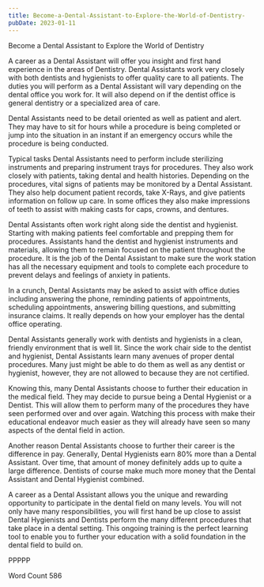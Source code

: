 ```yaml
---
title: Become-a-Dental-Assistant-to-Explore-the-World-of-Dentistry-
pubDate: 2023-01-11
---
```


Become a Dental Assistant to Explore the World of Dentistry

A career as a Dental Assistant will offer you insight and first hand experience in the areas of Dentistry. Dental Assistants work very closely with both dentists and hygienists to offer quality care to all patients. The duties you will perform as a Dental Assistant will vary depending on the dental office you work for. It will also depend on if the dentist office is general dentistry or a specialized area of care.

Dental Assistants need to be detail oriented as well as patient and alert. They may have to sit for hours while a procedure is being completed or jump into the situation in an instant if an emergency occurs while the procedure is being conducted. 

Typical tasks Dental Assistants need to perform include sterilizing instruments and preparing instrument trays for procedures. They also work closely with patients, taking dental and health histories. Depending on the procedures, vital signs of patients may be monitored by a Dental Assistant. They also help document patient records, take X-Rays, and give patients information on follow up care. In some offices they also make impressions of teeth to assist with making casts for caps, crowns, and dentures. 

Dental Assistants often work right along side the dentist and hygienist. Starting with making patients feel comfortable and prepping them for procedures. Assistants hand the dentist and hygienist instruments and materials, allowing them to remain focused on the patient throughout the procedure. It is the job of the Dental Assistant to make sure the work station has all the necessary equipment and tools to complete each procedure to prevent delays and feelings of anxiety in patients. 

In a crunch, Dental Assistants may be asked to assist with office duties including answering the phone, reminding patients of appointments, scheduling appointments, answering billing questions, and submitting insurance claims. It really depends on how your employer has the dental office operating. 

Dental Assistants generally work with dentists and hygienists in a clean, friendly environment that is well lit. Since the work chair side to the dentist and hygienist, Dental Assistants learn many avenues of proper dental procedures. Many just might be able to do them as well as any dentist or hygienist, however, they are not allowed to because they are not certified. 

Knowing this, many Dental Assistants choose to further their education in the medical field. They may decide to pursue being a Dental Hygienist or a Dentist. This will allow them to perform many of the procedures they have seen performed over and over again. Watching this process with make their educational endeavor much easier as they will already have seen so many aspects of the dental field in action.

Another reason Dental Assistants choose to further their career is the difference in pay. Generally, Dental Hygienists earn 80% more than a Dental Assistant. Over time, that amount of money definitely adds up to quite a large difference. Dentists of course make much more money that the Dental Assistant and Dental Hygienist combined.

A career as a Dental Assistant allows you the unique and rewarding opportunity to participate in the dental field on many levels. You will not only have many responsibilities, you will first hand be up close to assist Dental Hygienists and Dentists perform the many different procedures that take place in a dental setting. This ongoing training is the perfect learning tool to enable you to further your education with a solid foundation in the dental field to build on.

PPPPP

Word Count 586